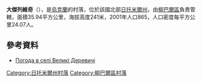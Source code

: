 {{coord|49|58|4|N|27|36|18|E|scale:30000|display=title}}

'''大傑列維奇'''（{{lang-uk|Великі Деревичі}}），是[[烏克蘭|烏克蘭]]的村落，位於該國北部[[日托米爾州|日托米爾州]]，由[[柳巴爾區|柳巴爾區]]負責管轄，面積35.94平方公里，海拔高度241米，2001年人口865，人口密度每平方公里24.07人。

==參考資料==
* [http://weather.in.ua/ua/zhitomirskaja/2955 Погода в селі Великі Деревичі] {{Wayback|url=http://weather.in.ua/ua/zhitomirskaja/2955 |date=20111219160704 }}

{{DEFAULTSORT:Великі Деревичі}}
[[Category:日托米爾州村落|Category:日托米爾州村落]]
[[Category:柳巴爾區村落|Category:柳巴爾區村落]]


{{Zhytomyr-geo-stub}}